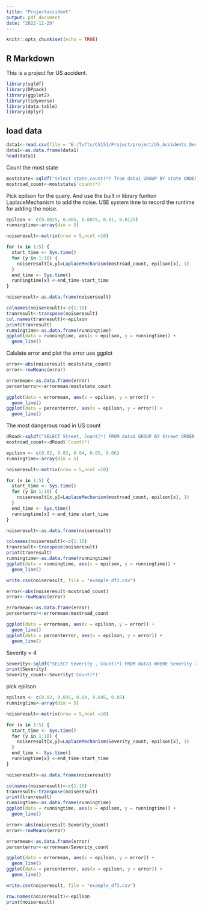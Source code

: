 ```yaml
---
title: "Projectaccident"
output: pdf_document
date: "2022-11-29"
---
```


```r
knitr::opts_chunk$set(echo = TRUE)
```

## R Markdown

This is a project for US accident.

```r
library(sqldf)
library(DPpack)
library(ggplot2)
library(tidyverse)
library(data.table)
library(dplyr)
```

## load data


```r
data1<-read.csv(file = 'E:/Tufts/CS151/Project/project/US_Accidents_Dec21_updated.csv')
data1<-as.data.frame(data1)
head(data1)
```
Count the most state

```r
moststate<-sqldf("select state,count(*) from data1 GROUP BY state ORDER BY COUNT(*) DESC LIMIT 1")
mostroad_count<-moststate$`count(*)`
```

Pick epilson for the query. And use the built in library funtion LaplaceMechanism to add the noise.
USE system time to record the runtime for adding the noise.
```r
epilson <- c(0.0025, 0.005, 0.0075, 0.01, 0.0125)
runningtime<-array(dim = 5)

noiseresult<-matrix(nrow = 5,ncol =10)

for (x in 1:5) {
  start_time <- Sys.time() 
  for (y in 1:10) {
    noiseresult[x,y]=LaplaceMechanism(mostroad_count, epilson[x], 1)
  }
  end_time <- Sys.time()
  runningtime[x] <-end_time-start_time
}

noiseresult<-as.data.frame(noiseresult)

colnames(noiseresult)<-c(1:10)
tranresult<-transpose(noiseresult)
col.names(tranresult)<-epilson
print(tranresult)
runningtime<-as.data.frame(runningtime)
ggplot(data = runningtime, aes(x = epilson, y = runningtime)) +
  geom_line()
```

Calulate error and plot the error use ggplot
```r
error<-abs(noiseresult-moststate_count)
error<-rowMeans(error)

errormean<-as.data.frame(error)
percenterror<-errormean/moststate_count

ggplot(data = errormean, aes(x = epilson, y = error)) +
  geom_line()
ggplot(data = percenterror, aes(x = epilson, y = error)) +
  geom_line()

```

The most dangerous road in US count
```r
dRoad<-sqldf("SELECT Street, Count(*) FROM data1 GROUP BY Street ORDER BY COUNT(*) DESC LIMIT 1")
mostroad_count<-dRoad$`Count(*)`

```

```r
epilson <- c(0.02, 0.03, 0.04, 0.05, 0.06)
runningtime<-array(dim = 5)

noiseresult<-matrix(nrow = 5,ncol =10)

for (x in 1:5) {
  start_time <- Sys.time() 
  for (y in 1:10) {
    noiseresult[x,y]=LaplaceMechanism(mostroad_count, epilson[x], 1)
  }
  end_time <- Sys.time()
  runningtime[x] <-end_time-start_time
}

noiseresult<-as.data.frame(noiseresult)

colnames(noiseresult)<-c(1:10)
tranresult<-transpose(noiseresult)
print(tranresult)
runningtime<-as.data.frame(runningtime)
ggplot(data = runningtime, aes(x = epilson, y = runningtime)) +
  geom_line()
```

```r
write.csv(noiseresult, file = "example_df2.csv")
```

```r

error<-abs(noiseresult-mostroad_count)
error<-rowMeans(error)

errormean<-as.data.frame(error)
percenterror<-errormean/mostroad_count

ggplot(data = errormean, aes(x = epilson, y = error)) +
  geom_line()
ggplot(data = percenterror, aes(x = epilson, y = error)) +
  geom_line()

```
Severity = 4


```r
Severity<-sqldf("SELECT Severity , Count(*) FROM data1 WHERE Severity = 4 And State ='MA' ")
print(Severity)
Severity_count<-Severity$'Count(*)'
```
pick epilson

```r
epilson <- c(0.03, 0.035, 0.04, 0.045, 0.05)
runningtime<-array(dim = 5)

noiseresult<-matrix(nrow = 5,ncol =10)

for (x in 1:5) {
  start_time <- Sys.time() 
  for (y in 1:10) {
    noiseresult[x,y]=LaplaceMechanism(Severity_count, epilson[x], 1)
  }
  end_time <- Sys.time()
  runningtime[x] <-end_time-start_time
}

noiseresult<-as.data.frame(noiseresult)

colnames(noiseresult)<-c(1:10)
tranresult<-transpose(noiseresult)
print(tranresult)
runningtime<-as.data.frame(runningtime)
ggplot(data = runningtime, aes(x = epilson, y = runningtime)) +
  geom_line()
```

```r
error<-abs(noiseresult-Severity_count)
error<-rowMeans(error)

errormean<-as.data.frame(error)
percenterror<-errormean/Severity_count

ggplot(data = errormean, aes(x = epilson, y = error)) +
  geom_line()
ggplot(data = percenterror, aes(x = epilson, y = error)) +
  geom_line()

```

```r
write.csv(noiseresult, file = "example_df3.csv")
```

```r
row.names(noiseresult)<-epilson
print(noiseresult)
```